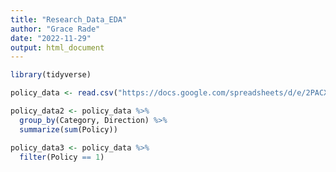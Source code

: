 ```yaml
---
title: "Research_Data_EDA"
author: "Grace Rade"
date: "2022-11-29"
output: html_document
---
```

```r
library(tidyverse)

policy_data <- read.csv("https://docs.google.com/spreadsheets/d/e/2PACX-1vQiUxlPlcI8az4GTzkge4AUmxBlOPDS4aSp70JkDaRMGgw-sXjzxCGYK-fEnMy1euXBi-8UYZobEIda/pub?gid=0&single=true&output=csv")

policy_data2 <- policy_data %>% 
  group_by(Category, Direction) %>% 
  summarize(sum(Policy))

policy_data3 <- policy_data %>% 
  filter(Policy == 1)
```

